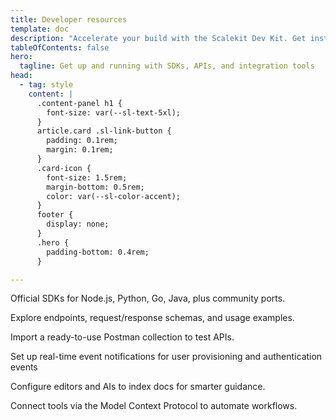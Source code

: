 ```yaml
---
title: Developer resources
template: doc
description: "Accelerate your build with the Scalekit Dev Kit. Get instant access to SDKs, API references, sample apps, and other developer tools."
tableOfContents: false
hero:
  tagline: Get up and running with SDKs, APIs, and integration tools
head:
  - tag: style
    content: |
      .content-panel h1 {
        font-size: var(--sl-text-5xl);
      }
      article.card .sl-link-button {
        padding: 0.1rem;
        margin: 0.1rem;
      }
      .card-icon {
        font-size: 1.5rem;
        margin-bottom: 0.5rem;
        color: var(--sl-color-accent);
      }
      footer {
        display: none;
      }
      .hero {
        padding-bottom: 0.4rem;
      }

---
```



<CardGrid className="feature-cards-grid">
 <FoldCard title="Browse SDKs" icon={IconLucideBlocks} href="/dev-kit/sdks/overview" cta="Browse SDKs →">
    <p class="card-desc">
      Official SDKs for Node.js, Python, Go, Java, plus community ports.
    </p>
  </FoldCard>
  <FoldCard title="Integrations" icon={IconLucidePuzzle} href="/guides/integrations/" cta="Explore integrations →">
    <p class="card-desc">
      Explore endpoints, request/response schemas, and usage examples.
    </p>
  </FoldCard>
  <FoldCard title="Postman collection" icon={IconLucideDownload} href="/api/scalekit.postman_collection.json" cta="Download collection →">
    <p class="card-desc">
      Import a ready-to-use Postman collection to test APIs.
    </p>
  </FoldCard>
  <FoldCard title="Webhooks" icon={IconTablerWebhook} href="/guides/webhooks-best-practices" cta="View guide →">
    <p class="card-desc">
      Set up real-time event notifications for user provisioning and authentication events
    </p>
  </FoldCard>
</CardGrid>



<CardGrid className="feature-cards-grid">
  <FoldCard title="AI assisted setup" icon={IconPhSparkle} href="/dev-kit/resources/ai-assisted-setup" cta="Open guide →">
    <p class="card-desc">
      Configure editors and AIs to index docs for smarter guidance.
    </p>
  </FoldCard>
  <FoldCard title="MCP for Scalekit" icon={IconMdiRobot} href="/dev-kit/mcp" cta="View MCP guide →">
    <p class="card-desc">
      Connect tools via the Model Context Protocol to automate workflows.
    </p>
  </FoldCard>
</CardGrid>
